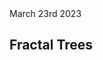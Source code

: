 
<MinimalCanvas />

<Head>
  <title>Fractal Trees | Sergen Karaoglan</title>
  <meta
    name="description"
    content="Build fractal trees with a interactive 3D fractal tree generator."
  />
</Head>

<link
  rel="stylesheet"
  href="https://cdnjs.cloudflare.com/ajax/libs/highlight.js/11.7.0/styles/github-dark.min.css"
  integrity="sha512-rO+olRTkcf304DQBxSWxln8JXCzTHlKnIdnMUwYvQa9/Jd4cQaNkItIUj6Z4nvW1dqK0SKXLbn9h4KwZTNtAyw=="
  crossOrigin="anonymous"
  referrerPolicy="no-referrer"
/>

<article className="max-sm:mx-4 prose lg:prose-xl m-auto pt-16 ">
March 23rd 2023

# Fractal Trees
</article>